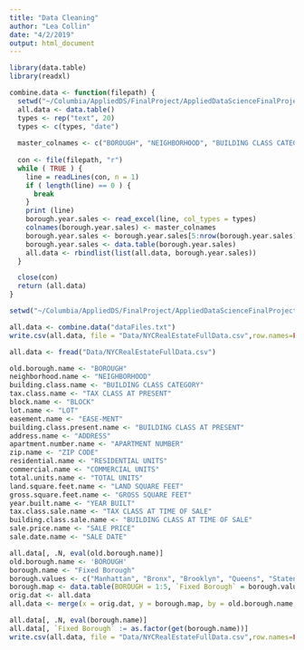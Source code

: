 ```yaml
---
title: "Data Cleaning"
author: "Lea Collin"
date: "4/2/2019"
output: html_document
---
```


```r
library(data.table)
library(readxl)
```

```r
combine.data <- function(filepath) {
  setwd("~/Columbia/AppliedDS/FinalProject/AppliedDataScienceFinalProject/Data")
  all.data <- data.table()
  types <- rep("text", 20)
  types <- c(types, "date")
  
  master_colnames <- c("BOROUGH", "NEIGHBORHOOD", "BUILDING CLASS CATEGORY", "TAX CLASS AT PRESENT", "BLOCK", "LOT", "EASE-MENT", "BUILDING CLASS AT PRESENT", "ADDRESS",  "APARTMENT NUMBER", "ZIP CODE", "RESIDENTIAL UNITS", "COMMERCIAL UNITS", "TOTAL UNITS", "LAND SQUARE FEET", "GROSS SQUARE FEET", "YEAR BUILT", "TAX CLASS AT TIME OF SALE",  "BUILDING CLASS AT TIME OF SALE", "SALE PRICE", "SALE DATE")
  
  con <- file(filepath, "r")
  while ( TRUE ) {
    line = readLines(con, n = 1)
    if ( length(line) == 0 ) {
      break
    }
    print (line)
    borough.year.sales <- read_excel(line, col_types = types)
    colnames(borough.year.sales) <- master_colnames
    borough.year.sales <- borough.year.sales[5:nrow(borough.year.sales),]
    borough.year.sales <- data.table(borough.year.sales)
    all.data <- rbindlist(list(all.data, borough.year.sales))
  }

  close(con)
  return (all.data)
}
```

```r
setwd("~/Columbia/AppliedDS/FinalProject/AppliedDataScienceFinalProject")

all.data <- combine.data("dataFiles.txt")
write.csv(all.data, file = "Data/NYCRealEstateFullData.csv",row.names=FALSE)

all.data <- fread("Data/NYCRealEstateFullData.csv")
```

```r
old.borough.name <- "BOROUGH"
neighborhood.name <- "NEIGHBORHOOD"
building.class.name <- "BUILDING CLASS CATEGORY"
tax.class.name <- "TAX CLASS AT PRESENT"
block.name <- "BLOCK"
lot.name <- "LOT"
easement.name <- "EASE-MENT"
building.class.present.name <- "BUILDING CLASS AT PRESENT"
address.name <- "ADDRESS"
apartment.number.name <- "APARTMENT NUMBER"
zip.name <- "ZIP CODE"
residential.name <- "RESIDENTIAL UNITS"
commercial.name <- "COMMERCIAL UNITS"
total.units.name <- "TOTAL UNITS"
land.square.feet.name <- "LAND SQUARE FEET"
gross.square.feet.name <- "GROSS SQUARE FEET"
year.built.name <- "YEAR BUILT"
tax.class.sale.name <- "TAX CLASS AT TIME OF SALE"
building.class.sale.name <- "BUILDING CLASS AT TIME OF SALE"
sale.price.name <- "SALE PRICE"
sale.date.name <- "SALE DATE"
```

```r
all.data[, .N, eval(old.borough.name)]
old.borough.name <- 'BOROUGH'
borough.name <- "Fixed Borough"
borough.values <- c("Manhattan", "Bronx", "Brooklyn", "Queens", "Staten Island")
borough.map <- data.table(BOROUGH = 1:5, `Fixed Borough` = borough.values)
orig.dat <- all.data
all.data <- merge(x = orig.dat, y = borough.map, by = old.borough.name, all.x = TRUE, all.y = FALSE)
```

```r
all.data[, .N, eval(borough.name)]
all.data[, `Fixed Borough` := as.factor(get(borough.name))]
write.csv(all.data, file = "Data/NYCRealEstateFullData.csv",row.names=FALSE)
```